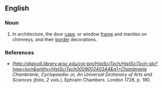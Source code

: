 ==English==

===Noun===

{{en-noun}}

# {{architecture}} In architecture, the door [[case]], or window [[frame]] and mantles on chimneys, and their [[border]] decorations.

===References===

* ''[http://digicoll.library.wisc.edu/cgi-bin/HistSciTech/HistSciTech-idx?type=turn&entity=HistSciTech000900240344&q1=Chambranle Chambranle'', ''Cyclopaedia: or, An Universal Dictionary of Arts and Sciences (folio, 2 vols.)'', Ephraim Chambers. London 1728, p. 190.